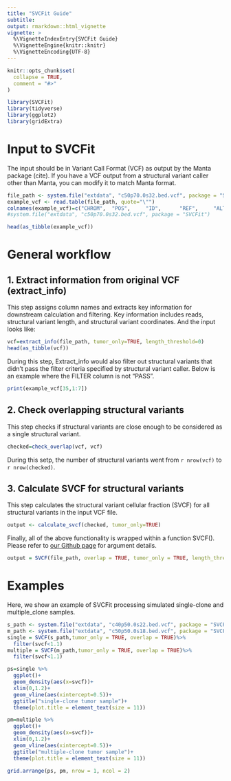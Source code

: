 ```yaml
---
title: "SVCFit Guide"
subtitle: 
output: rmarkdown::html_vignette
vignette: >
  %\VignetteIndexEntry{SVCFit Guide}
  %\VignetteEngine{knitr::knitr}
  %\VignetteEncoding{UTF-8}
---
```


```r
knitr::opts_chunk$set(
  collapse = TRUE,
  comment = "#>"
)
```

```r
library(SVCFit)
library(tidyverse)
library(ggplot2)
library(gridExtra)
```

# Input to SVCFit

The input should be in Variant Call Format (VCF) as output by the Manta package (cite). If you have a VCF output from a structural variant caller other than Manta, you can modify it to match Manta format.

```r
file_path <- system.file("extdata", "c50p70.0s32.bed.vcf", package = "SVCFit")
example_vcf <- read.table(file_path, quote="\"")
colnames(example_vcf)=c("CHROM",  "POS",     "ID",      "REF",     "ALT",     "QUAL",    "FILTER",  "INFO",    "FORMAT", "tumor")
#system.file("extdata", "c50p70.0s32.bed.vcf", package = "SVCFit")
```
```r
head(as_tibble(example_vcf))
```

# General workflow

## 1. Extract information from original VCF (extract_info)

This step assigns column names and extracts key information for downstream calculation and filtering. Key information includes reads, structural variant length, and structural variant coordinates. And the input looks like:

```r
vcf=extract_info(file_path, tumor_only=TRUE, length_threshold=0)
head(as_tibble(vcf))
```

During this step, Extract_info would also filter out structural variants that didn't pass the filter criteria specified by structural variant caller. Below is an example where the FILTER column is not "PASS". 

```r
print(example_vcf[35,1:7])
```

## 2. Check overlapping structural variants

This step checks if structural variants are close enough to be considered as a single structural variant.

```r
checked=check_overlap(vcf, vcf)
```

During this setp, the number of structural variants went from `r nrow(vcf)` to `r nrow(checked)`.

## 3. Calculate SVCF for structural variants

This step calculates the structural variant cellular fraction (SVCF) for all structural variants in the input VCF file.

```r
output <- calculate_svcf(checked, tumor_only=TRUE)
```

Finally, all of the above functionality is wrapped within a function SVCF(). Please refer to [our Github page](https://github.com/KarchinLab/SVCFit) for argument details. 

```r
output = SVCF(file_path, overlap = TRUE, tumor_only = TRUE, length_threshold=0)
```

# Examples
Here, we show an example of SVCFit processing simulated single-clone and multiple_clone samples.
```r
s_path <- system.file("extdata", "c40p50.0s22.bed.vcf", package = "SVCFit")
m_path <- system.file("extdata", "c50p50.0s18.bed.vcf", package = "SVCFit")
single = SVCF(s_path,tumor_only = TRUE, overlap = TRUE)%>%
  filter(svcf<1.1)
multiple = SVCF(m_path,tumor_only = TRUE, overlap = TRUE)%>%
  filter(svcf<1.1)

ps=single %>%
  ggplot()+
  geom_density(aes(x=svcf))+
  xlim(0,1.2)+
  geom_vline(aes(xintercept=0.5))+
  ggtitle("single-clone tumor sample")+ 
  theme(plot.title = element_text(size = 11))

pm=multiple %>%
  ggplot()+
  geom_density(aes(x=svcf))+
  xlim(0,1.2)+
  geom_vline(aes(xintercept=0.5))+
  ggtitle("multiple-clone tumor sample")+ 
  theme(plot.title = element_text(size = 11))

grid.arrange(ps, pm, nrow = 1, ncol = 2)
```
